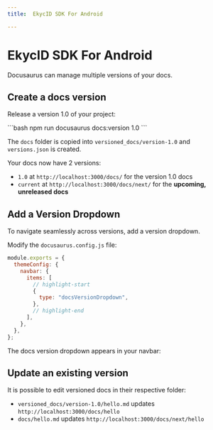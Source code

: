 ```yaml
---
title:  EkycID SDK For Android

---
```


# EkycID SDK For Android

Docusaurus can manage multiple versions of your docs.

## Create a docs version

Release a version 1.0 of your project:

<div style = {{float:'right',marginLeft:'20px'}}>
```bash
npm run docusaurus docs:version 1.0
```
</div>

The `docs` folder is copied into `versioned_docs/version-1.0` and `versions.json` is created.

Your docs now have 2 versions:

- `1.0` at `http://localhost:3000/docs/` for the version 1.0 docs
- `current` at `http://localhost:3000/docs/next/` for the **upcoming, unreleased docs**

## Add a Version Dropdown

To navigate seamlessly across versions, add a version dropdown.

Modify the `docusaurus.config.js` file:

```js title="docusaurus.config.js"
module.exports = {
  themeConfig: {
    navbar: {
      items: [
        // highlight-start
        {
          type: "docsVersionDropdown",
        },
        // highlight-end
      ],
    },
  },
};
```

The docs version dropdown appears in your navbar:



## Update an existing version

It is possible to edit versioned docs in their respective folder:

- `versioned_docs/version-1.0/hello.md` updates `http://localhost:3000/docs/hello`
- `docs/hello.md` updates `http://localhost:3000/docs/next/hello`
